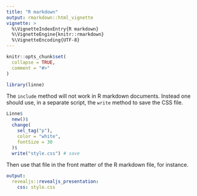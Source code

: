 ```yaml
---
title: "R markdown"
output: rmarkdown::html_vignette
vignette: >
  %\VignetteIndexEntry{R markdown}
  %\VignetteEngine{knitr::rmarkdown}
  %\VignetteEncoding{UTF-8}
---
```


```r
knitr::opts_chunk$set(
  collapse = TRUE,
  comment = "#>"
)

library(linne)
```

The `include` method will not work in R markdown documents. Instead one should use, in a separate script, the `write` method to save the CSS file.

```r
Linne$
  new()$
  change(
    sel_tag("p"),
    color = "white",
    fontSize = 30
  )$
  write("style.css") # save 
```

Then use that file in the front matter of the R markdown file, for instance.

```yaml
output:
  revealjs::revealjs_presentation:
    css: style.css
```
